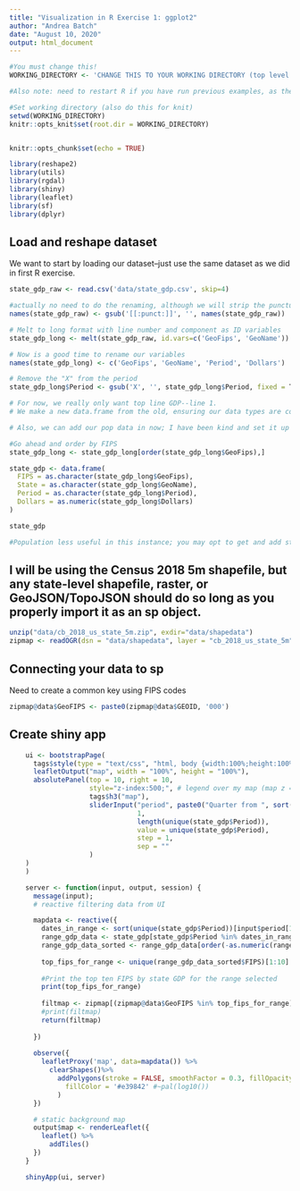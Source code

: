 ```yaml
---
title: "Visualization in R Exercise 1: ggplot2"
author: "Andrea Batch"
date: "August 10, 2020"
output: html_document
---
```



```r
#You must change this!
WORKING_DIRECTORY <- 'CHANGE THIS TO YOUR WORKING DIRECTORY (top level folder where you cloned git repo)'
```

```r
#Also note: need to restart R if you have run previous examples, as they will change your working directory.

#Set working directory (also do this for knit)
setwd(WORKING_DIRECTORY)
knitr::opts_knit$set(root.dir = WORKING_DIRECTORY)


knitr::opts_chunk$set(echo = TRUE)

library(reshape2)
library(utils)
library(rgdal)
library(shiny)
library(leaflet)
library(sf)
library(dplyr)
```

## Load and reshape dataset

We want to start by loading our dataset--just use the same dataset as we did in first R exercise.

```r
state_gdp_raw <- read.csv('data/state_gdp.csv', skip=4)

#actually no need to do the renaming, although we will strip the punctuation
names(state_gdp_raw) <- gsub('[[:punct:]]', '', names(state_gdp_raw))

# Melt to long format with line number and component as ID variables
state_gdp_long <- melt(state_gdp_raw, id.vars=c('GeoFips', 'GeoName'))

# Now is a good time to rename our variables
names(state_gdp_long) <- c('GeoFips', 'GeoName', 'Period', 'Dollars')

# Remove the "X" from the period
state_gdp_long$Period <- gsub('X', '', state_gdp_long$Period, fixed = T)

# For now, we really only want top line GDP--line 1.
# We make a new data.frame from the old, ensuring our data types are correct.

# Also, we can add our pop data in now; I have been kind and set it up so that the dates are the same, but usually you would want to use a join to make sure the dates match for each row.

#Go ahead and order by FIPS
state_gdp_long <- state_gdp_long[order(state_gdp_long$GeoFips),]

state_gdp <- data.frame(
  FIPS = as.character(state_gdp_long$GeoFips),
  State = as.character(state_gdp_long$GeoName),
  Period = as.character(state_gdp_long$Period), 
  Dollars = as.numeric(state_gdp_long$Dollars)
)

state_gdp

#Population less useful in this instance; you may opt to get and add state-level population data yourself.

```

## I will be using the Census 2018 5m shapefile, but any state-level shapefile, raster, or GeoJSON/TopoJSON should do so long as you properly import it as an sp object.

```r
unzip("data/cb_2018_us_state_5m.zip", exdir="data/shapedata")
zipmap <- readOGR(dsn = "data/shapedata", layer = "cb_2018_us_state_5m")

```

## Connecting your data to sp
Need to create a common key using FIPS codes

```r

zipmap@data$GeoFIPS <- paste0(zipmap@data$GEOID, '000')

```

## Create shiny app
```r

    ui <- bootstrapPage(
      tags$style(type = "text/css", "html, body {width:100%;height:100%}"),
      leafletOutput("map", width = "100%", height = "100%"),
      absolutePanel(top = 10, right = 10,
                    style="z-index:500;", # legend over my map (map z = 400)
                    tags$h3("map"), 
                    sliderInput("period", paste0("Quarter from ", sort(state_gdp$Period)[1]),
                                1,
                                length(unique(state_gdp$Period)),
                                value = unique(state_gdp$Period),
                                step = 1,
                                sep = ""
                    )
    )
    )

    server <- function(input, output, session) {
      message(input);
      # reactive filtering data from UI

      mapdata <- reactive({
        dates_in_range <- sort(unique(state_gdp$Period))[input$period[1]:input$period[2]]
        range_gdp_data <- state_gdp[state_gdp$Period %in% dates_in_range,]
        range_gdp_data_sorted <- range_gdp_data[order(-as.numeric(range_gdp_data$Dollars)),]
        
        top_fips_for_range <- unique(range_gdp_data_sorted$FIPS)[1:10]
        
        #Print the top ten FIPS by state GDP for the range selected 
        print(top_fips_for_range)
        
        filtmap <- zipmap[(zipmap@data$GeoFIPS %in% top_fips_for_range),]
        #print(filtmap)
        return(filtmap)
            
      })
      
      observe({
        leafletProxy('map', data=mapdata()) %>%
          clearShapes()%>%
            addPolygons(stroke = FALSE, smoothFactor = 0.3, fillOpacity = 1,
              fillColor = '#e39842' #~pal(log10())
            )
      })

      # static background map
      output$map <- renderLeaflet({
        leaflet() %>%
          addTiles() 
      })  
    }

    shinyApp(ui, server)
```
